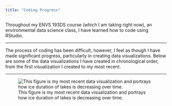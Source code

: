 ```yaml
---
title: "Coding Progress"
---
```


Throughout my ENVS 193DS course (which I am taking right now), an environmental data science class, I have learned how to code using RStudio.

---

The process of coding has been difficult, however, I feel as though I have made significant progress, particularly in creating data visualizations. Below are some of the data visualizations I have created in chronological order, from the first visualization I created to my most recent.

---
![This figure is my most recent data visualization and portrays how ice duration of lakes is decreasing over time. ](midterm_visualization_final.png)
